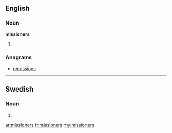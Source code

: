 ==English==

===Noun===
'''missioners'''

# {{plural of|[[missioner]]}}

===Anagrams===
* [[remissions#English|remissions]]

----

==Swedish==

===Noun===
{{infl|sv|noun form}}

# {{sv-noun-form-indef-gen-pl|mission}}

[[ar:missioners]]
[[fr:missioners]]
[[my:missioners]]